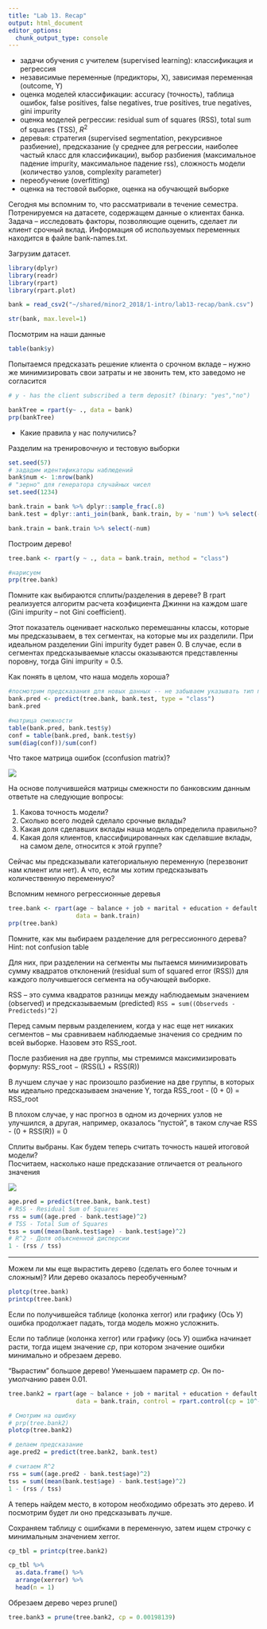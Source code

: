 ```yaml
---
title: "Lab 13. Recap"
output: html_document
editor_options: 
  chunk_output_type: console
---
```


* задачи обучения с учителем (supervised learning): классификация и регрессия
* независимые переменные (предикторы, X), зависимая переменная (outcome, Y)
* оценка моделей классификации: accuracy (точность), таблица ошибок, false positives, false negatives, true positives, true negatives, gini impurity
* оценка моделей регрессии: residual sum of squares (RSS), total sum of squares (TSS), $R^2$
* деревья: стратегия (supervised segmentation, рекурсивное разбиение), предсказание (y среднее для регрессии, наиболее частый класс для классификации), выбор разбиения (максимальное падение impurity, максимальное падение rss), сложность модели (количество узлов, complexity parameter)
* переобучение (overfitting)
* оценка на тестовой выборке, оценка на обучающей выборке


Сегодня мы вспомним то, что рассматривали в течение семестра.
Потренируемся на датасете, содержащем данные о клиентах банка. Задача -- исследовать факторы, позволяющие оценить, сделает ли клиент срочный вклад.
Информация об используемых переменных находится в файле bank-names.txt.

Загрузим датасет.

```r
library(dplyr)
library(readr)
library(rpart)
library(rpart.plot)

bank = read_csv2("~/shared/minor2_2018/1-intro/lab13-recap/bank.csv")

str(bank, max.level=1)
```

Посмотрим на наши данные
```r
table(bank$y)
```

Попытаемся предсказать решение клиента о срочном вкладе -- нужно же минимизировать свои затраты и не звонить тем, кто заведомо не согласится

```r
# y - has the client subscribed a term deposit? (binary: "yes","no")

bankTree = rpart(y~ ., data = bank)
prp(bankTree)
```

* Какие правила у нас получились?

Разделим на тренировочную и тестовую выборки

```r
set.seed(57)
# зададим идентификаторы наблюдений
bank$num <- 1:nrow(bank)
# "зерно" для генератора случайных чисел
set.seed(1234) 

bank.train = bank %>% dplyr::sample_frac(.8)
bank.test = dplyr::anti_join(bank, bank.train, by = 'num') %>% select(-num)

bank.train = bank.train %>% select(-num)

```

Построим дерево! 
```r
tree.bank <- rpart(y ~ ., data = bank.train, method = "class")

#нарисуем
prp(tree.bank)
```

Помните как выбираются сплиты/разделения в дереве? В rpart реализуется алгоритм расчета коэфициента Джинни на каждом шаге (Gini impurity -- not Gini coefficient). 

Этот показатель оценивает насколько перемешанны классы, которые мы предсказываем, в тех сегментах, на которые мы их разделили. При идеальном разделении Gini impurity будет равен 0. В случае, если в сегментах предсказываемые классы оказываются представленны поровну, тогда Gini impurity = 0.5.

Как понять в целом, что наша модель хороша? 
```r
#посмотрим предсказания для новых данных -- не забываем указывать тип предсказывания
bank.pred <- predict(tree.bank, bank.test, type = "class")
bank.pred

#матрица смежности
table(bank.pred, bank.test$y) 
conf = table(bank.pred, bank.test$y) 
sum(diag(conf))/sum(conf)
```

Что такое матрица ошибок (сconfusion matrix)? 

![](https://ncss-wpengine.netdna-ssl.com/wp-content/uploads/2016/06/ROC-Curves-Classification-Table-1.png)


На основе получившейся матрицы смежности по банковским данным ответьте на следующие вопросы:

1. Какова точность модели?
2. Сколько всего людей сделало срочные вклады?
3. Какая доля сделавших вклады наша модель определила правильно?
4. Какая доля клиентов, классифицированных как сделавшие вклады, на самом деле, относится к этой группе?

Сейчас мы предсказывали категориальную переменную (перезвонит нам клиент или нет). 
А что, если мы хотим предсказывать количественную переменную? 

Вспомним немного регрессионные деревья

```r
tree.bank <- rpart(age ~ balance + job + marital + education + default + housing + loan,
                   data = bank.train)
prp(tree.bank)
```

Помните, как мы выбираем разделение для регрессионного дерева? Hint: not confusion table

Для них, при разделении на сегменты мы пытаемся минимизировать сумму квадратов отклонений (residual sum of squared error (RSS)) для каждого получившегося сегмента на обучающей выборке.

RSS -- это сумма квадратов разницы между наблюдаемым значением (observed) и предсказываемым (predicted) 
`RSS = sum((Observeds - Predicteds)^2)`

Перед самым первым разделением, когда у нас еще нет никаких сегментов -- мы сравниваем наблюдаемые значения со средним по всей выборке. Назовем это RSS_root.

После разбиения на две группы, мы стремимся максимизировать формулу:
RSS_root − (RSS(L) + RSS(R))

В лучшем случае у нас произошло разбиение на две группы, в которых мы идеально предсказываем значение Y, тогда RSS_root - (0 + 0) = RSS_root

В плохом случае, у нас прогноз в одном из дочерних узлов не улучшился, а другая, например, оказалось "пустой", в таком случае RSS - (0 + RSS(R)) = 0



Сплиты выбраны. Как будем теперь считать точность нашей итоговой модели?  
Посчитаем, насколько наше предсказание отличается от реального значения

![](https://www.machinelearningplus.com/wp-content/uploads/2017/03/R_Squared_Computation.png)

```r
age.pred = predict(tree.bank, bank.test)
# RSS - Residual Sum of Squares
rss = sum((age.pred - bank.test$age)^2)
# TSS - Total Sum of Squares
tss = sum((mean(bank.test$age) - bank.test$age)^2) 
# R^2 - Доля объясненной дисперсии
1 - (rss / tss)
```

---
Можем ли мы еще вырастить дерево (сделать его более точным и сложным)? Или дерево оказалось переобученным?

```r
plotcp(tree.bank)
printcp(tree.bank)
```

Если по получившейся таблице (колонка xerror) или графику (Ось У) ошибка продолжает падать, тогда модель можно усложнить.

Если по таблице (колонка xerror) или графику (ось У) ошибка начинает расти, тогда ищем значение *cp*, при котором значение ошибки минимально и обрезаем дерево.

"Вырастим" большое дерево! Уменьшаем параметр *cp*. Он по-умолчанию равен 0.01.

```r
tree.bank2 = rpart(age ~ balance + job + marital + education + default + housing + loan,
                   data = bank.train, control = rpart.control(cp = 10^-4))

# Смотрим на ошибку 
# prp(tree.bank2)
plotcp(tree.bank2)

# делаем предсказание
age.pred2 = predict(tree.bank2, bank.test)

# считаем R^2
rss = sum((age.pred2 - bank.test$age)^2)
tss = sum((mean(bank.test$age) - bank.test$age)^2)
1 - (rss / tss)
```

А теперь найдем место, в котором необходимо обрезать это дерево. И посмотрим будет ли оно предсказывать лучше.

Сохраняем таблицу с ошибками в переменную, затем ищем строчку с минимальным значением xerror.

```r
cp_tbl = printcp(tree.bank2)

cp_tbl %>%
  as.data.frame() %>% 
  arrange(xerror) %>% 
  head(n = 1)
```

Обрезаем дерево через prune()

```r
tree.bank3 = prune(tree.bank2, cp = 0.00198139)
```

